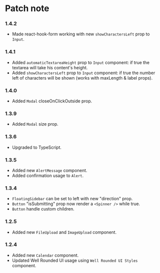 
<Meta
  title="Home/Patch note"
/>

# Patch note

### 1.4.2
- Made react-hook-form working with new `showCharactersLeft` prop to `Input`.

### 1.4.1
- Added `automaticTextareaHeight` prop to `Input` component: if true the textarea will take his content's height.
- Added `showCharactersLeft` prop to `Input` component: if true the number left of characters will be shown (works with maxLength & label props).

### 1.4.0
- Added `Modal` closeOnClickOutside  prop.

### 1.3.9
- Added `Modal` size prop.

### 1.3.6
- Upgraded to TypeScript.

### 1.3.5
- Added new `AlertMessage` component.
- Added confirmation usage to `Alert`.

### 1.3.4
- `FloatingSidebar` can be set to left with new "direction" prop.
- `Button` "isSubmitting" prop now render a `<Spinner />` while true.
- `Button` handle custom children.

### 1.2.5

- Added new `FileUpload` and `ImageUpload` component.

### 1.2.4
- Added new `Calendar` component.
- Updated Well Rounded UI usage using `Well Rounded UI Styles` component.